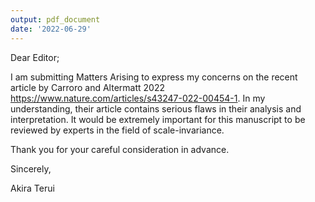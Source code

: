 ```yaml
---
output: pdf_document
date: '2022-06-29'
---
```


Dear Editor;

I am submitting Matters Arising to express my concerns on the recent article by Carroro and Altermatt 2022 <https://www.nature.com/articles/s43247-022-00454-1>. In my understanding, their article contains serious flaws in their analysis and interpretation. It would be extremely important for this manuscript to be reviewed by experts in the field of scale-invariance.

Thank you for your careful consideration in advance.

Sincerely,

Akira Terui
